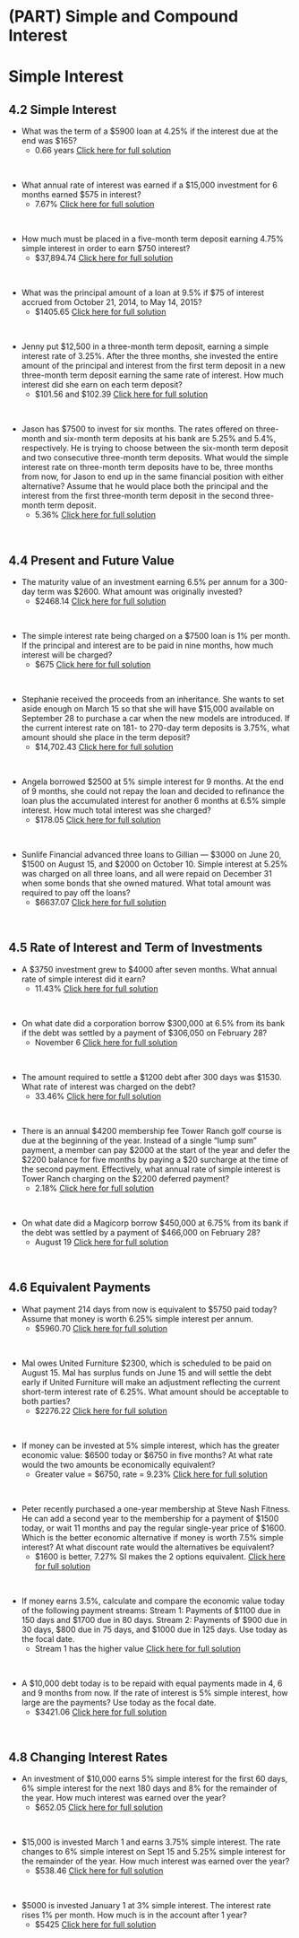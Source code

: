 #  (PART) Simple and Compound Interest {-}


#  Simple Interest


##  4.2 Simple Interest {-}

*  What was the term of a \$5900 loan at 4.25% if the interest due at the end was \$165?
    *  0.66 years     [Click here for full solution](https://youtu.be/PE8ygb7xxoQ)
<p>&nbsp;</p>


*  What annual rate of interest was earned if a \$15,000 investment for 6 months earned \$575 in interest?
    *  7.67%     [Click here for full solution](https://youtu.be/ShjFxjSYgUI)
<p>&nbsp;</p>


*  How much must be placed in a five-month term deposit earning 4.75% simple interest in order to earn $750 interest?
    *  $37,894.74     [Click here for full solution](https://youtu.be/QbwhQcK51iI)
<p>&nbsp;</p>

*  What was the principal amount of a loan at 9.5% if $75 of interest accrued from October 21, 2014, to May 14, 2015?
    *  \$1405.65     [Click here for full solution](https://youtu.be/kkvFe7J_sXA)
<p>&nbsp;</p>


*  Jenny put $12,500 in a three-month term deposit, earning a simple interest rate of 3.25%. After the three months, she invested the entire amount of the principal
and interest from the first term deposit in a new three-month term deposit earning the same rate of interest. How much interest did she earn on each term deposit?
    *  \$101.56 and \$102.39     [Click here for full solution](https://youtu.be/mgO9UMlPwUQ)
<p>&nbsp;</p>


*  Jason has \$7500 to invest for six months. The rates offered on three-month and six-month term deposits at his bank are 5.25% and 5.4%, respectively. He is trying to choose between the six-month term deposit and two consecutive three-month term deposits. What would the simple interest rate on three-month term deposits have to be, three months from now, for Jason to end up in the same financial position with either alternative? Assume that he would place both the principal and the interest from the first three-month term deposit in the second three-month term deposit.
    *  5.36%     [Click here for full solution](https://youtu.be/rBnSXMghAKs)
<p>&nbsp;</p>



##  4.4  Present and Future Value {-}

*  The maturity value of an investment earning 6.5% per annum for a 300-day term was $2600. What amount was originally invested?
    *  $2468.14     [Click here for full solution](https://youtu.be/3D4oxfdE_bM)
<p>&nbsp;</p>

*  The simple interest rate being charged on a $7500 loan is 1% per month. If the principal and interest are to be paid in nine months, how much interest will be charged?
    *    $675  [Click here for full solution](https://youtu.be/-he3K9S4F7U)
<p>&nbsp;</p>



*  Stephanie received the proceeds from an inheritance. She wants to set aside enough on March 15 so that she will have \$15,000 available on September 28 to purchase a car when the new models are introduced. If the current interest rate on 181- to 270-day term deposits is 3.75%, what amount should she place in the term deposit?
    *  \$14,702.43     [Click here for full solution](https://youtu.be/w9Wxch0sMLg)
<p>&nbsp;</p>




*  Angela borrowed $2500 at 5% simple interest for 9 months. At the end of 9 months, she could not repay the loan and decided to refinance the loan plus the accumulated interest for another 6 months at 6.5% simple interest. How much total interest was she charged?
    *  \$178.05     [Click here for full solution](https://youtu.be/tgDFuldZ2Uw)
<p>&nbsp;</p>


*  Sunlife Financial advanced three loans to Gillian — \$3000 on June 20, \$1500 on August 15, and \$2000 on October 10. Simple interest at 5.25% was charged on all three loans, and all were repaid on December 31 when some bonds that she owned matured. What total amount was required to pay off the loans?
    *  \$6637.07     [Click here for full solution](https://youtu.be/Yc4nka05sB4)
<p>&nbsp;</p>




##  4.5 Rate of Interest and Term of Investments {-}


*  A \$3750 investment grew to \$4000 after seven months. What annual rate of simple interest did it earn?
    *  11.43%     [Click here for full solution](https://youtu.be/UYdjLeGwNC0)
<p>&nbsp;</p>


*  On what date did a corporation borrow \$300,000 at 6.5% from its bank if the debt was settled by a payment of \$306,050 on February 28?
    *  November 6     [Click here for full solution](https://youtu.be/RXIKUbgm7G4)
<p>&nbsp;</p>


*  The amount required to settle a \$1200 debt after 300 days was \$1530. What rate of interest was charged on the debt?
    *  33.46%     [Click here for full solution](https://youtu.be/4FkeLyT3It8)
<p>&nbsp;</p>


*  There is an annual \$4200 membership fee Tower Ranch golf course is due at the beginning of the year. Instead of a single “lump sum” payment, a member can pay \$2000 at the start of the year and defer the \$2200 balance for five months by paying a \$20 surcharge at the time of the second payment. Effectively, what annual rate of simple interest is Tower Ranch charging on the \$2200 deferred payment?
    *  2.18%     [Click here for full solution](https://youtu.be/ajkz8z9Nzn8)
<p>&nbsp;</p>


*  On what date did a Magicorp borrow \$450,000 at 6.75% from its bank if the debt was settled by a payment of \$466,000 on February 28?
    *  August 19     [Click here for full solution](https://youtu.be/HOATgYMEb54)
<p>&nbsp;</p>


##  4.6  Equivalent Payments {-}

*  What payment 214 days from now is equivalent to \$5750 paid today? Assume that money is worth 6.25% simple interest per annum.
    *  \$5960.70     [Click here for full solution](https://youtu.be/XdC8OFq-BE0)
<p>&nbsp;</p>


*  Mal owes United Furniture \$2300, which is scheduled to be paid on August 15. Mal has surplus funds on June 15 and will settle the debt early if United Furniture will make an adjustment reflecting the current short-term interest rate of 6.25%. What amount should be acceptable to both parties?
    *  \$2276.22     [Click here for full solution](https://youtu.be/9YLu48GfyPI)
<p>&nbsp;</p>


*  If money can be invested at 5% simple interest, which has the greater economic value: \$6500 today or \$6750 in five months? At what rate would the two amounts be economically equivalent?
    *  Greater value = $6750, rate = 9.23%     [Click here for full solution](https://youtu.be/N0v6PjmYuy4)
<p>&nbsp;</p>


*  Peter recently purchased a one-year membership at Steve Nash Fitness. He can add a second year to the membership for a payment of \$1500 today, or wait 11 months and pay the regular single-year price of \$1600. Which is the better economic alternative if money is worth 7.5% simple interest? At what discount rate would the alternatives be equivalent?
    *  \$1600 is better, 7.27\% SI makes the 2 options equivalent.     [Click here for full solution](https://youtu.be/yMDHVU89BHA)
<p>&nbsp;</p>


*  If money earns 3.5%, calculate and compare the economic value today of the following payment streams: Stream 1: Payments of \$1100 due in 150 days and \$1700 due in 80 days.
Stream 2: Payments of \$900 due in 30 days, \$800 due in 75 days, and \$1000 due in 125 days.  Use today as the focal date.
    *  Stream 1 has the higher value     [Click here for full solution](https://youtu.be/-L9XhPe9so4)
<p>&nbsp;</p>


*  A \$10,000 debt today is to be repaid with equal payments made in 4, 6 and 9 months from now.  If the rate of interest is 5% simple interest, how large are the payments? Use today as the focal date.
    * \$3421.06     [Click here for full solution](https://youtu.be/DfxfepWFVTs)
<p>&nbsp;</p>


##  4.8  Changing Interest Rates {-}

*  An investment of \$10,000 earns 5% simple interest for the first 60 days, 6% simple interest for the next 180 days and 8% for the remainder of the year.  How much interest was earned over the year?
    *  \$652.05     [Click here for full solution](https://youtu.be/9-1022J21d0)
<p>&nbsp;</p>


*  \$15,000 is invested March 1 and earns 3.75% simple interest.  The rate changes to 6% simple interest on Sept 15 and 5.25% simple interest for the remainder of the year.  How much interest was earned over the year?
    *  \$538.46     [Click here for full solution](https://youtu.be/3KGICz-VJT0)
<p>&nbsp;</p>


*  \$5000 is invested January 1 at 3% simple interest.  The interest rate rises 1% per month.  How much is in the account after 1 year?
    *  \$5425    [Click here for full solution](https://youtu.be/_fz7TmbnogE)
<p>&nbsp;</p>



